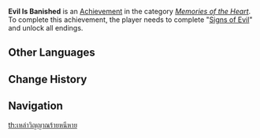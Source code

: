 {{Achievement Infobox
|title        = 
|id           = 84104
|order id     = 6100
|category     = Memories of the Heart
|description  = Complete "[[Signs of Evil]]" and unlock all endings.
|requirements = 
|primogems    = 20
|tracking     = 
|quest        = Signs of Evil
|topic        = 
}}
'''Evil Is Banished''' is an [[Achievement]] in the category ''[[Memories of the Heart]]''. To complete this achievement, the player needs to complete "[[Signs of Evil]]" and unlock all endings.
<!--
==Trivia==

==Video Guides==
{{EVT
|video1   = 
|caption1 = 
}}
-->
==Other Languages==
{{Other Languages|default_hidden=1
|en      = Evil Is Banished
|zhs     = 诸邪退散
|zhs_rm  = Zhū Xié Tuìsàn
|zht     = 諸邪退散
|zht_rm  = Zhū Xié Tuìsàn
|ja      = 諸悪よ、散れ
|ja_rm   = Shoaku yo, Chire
|ko      = 악령이여 물러가라
|ko_rm   = 
|es      = El mal ha sido desterrado
|fr      = Le mal est banni
|ru      = И зло изгнано
|th      = เหล่าวิญญาณร้ายหนีหาย
|th_rm   = 
|vi      = Tà Ác Rút Lui
|de      = Das Böse ist verbannt
|id      = Pembasmi Iblis
|pt      = O Mal foi Exterminado
}}

==Change History==
{{Change History|1.4}}
<!--
==References==
{{Reflist}}
-->
==Navigation==
{{Achievement Navbox|Memories of the Heart}}
[[th:เหล่าวิญญาณร้ายหนีหาย]]